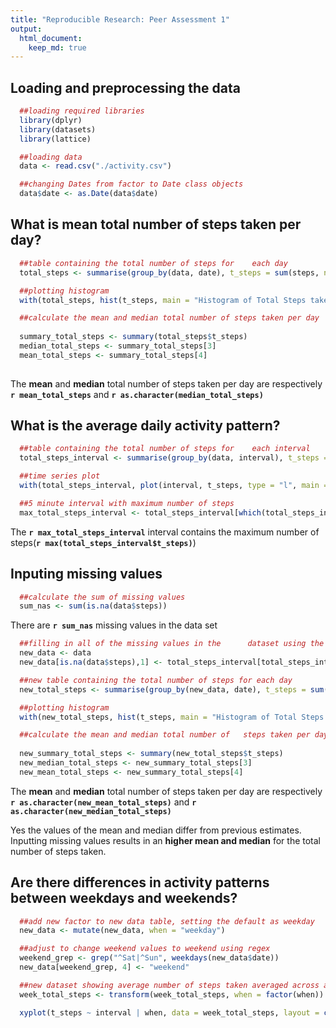 ```yaml
---
title: "Reproducible Research: Peer Assessment 1"
output: 
  html_document:
    keep_md: true
---
```



## Loading and preprocessing the data
```r
  ##loading required libraries
  library(dplyr)
  library(datasets)
  library(lattice)

  ##loading data
  data <- read.csv("./activity.csv")

  ##changing Dates from factor to Date class objects
  data$date <- as.Date(data$date)
```
  
  
## What is mean total number of steps taken per day?

```r
  ##table containing the total number of steps for    each day
  total_steps <- summarise(group_by(data, date), t_steps = sum(steps, na.rm = TRUE))

  ##plotting histogram
  with(total_steps, hist(t_steps, main = "Histogram of Total Steps taken", xlab = "Total Steps"))

  ##calculate the mean and median total number of steps taken per day
  
  summary_total_steps <- summary(total_steps$t_steps)
  median_total_steps <- summary_total_steps[3]
  mean_total_steps <- summary_total_steps[4]
  
```

The <b>mean</b> and <b>median</b> total number of steps taken per day are respectively <b>`r mean_total_steps`</b> and <b>`r as.character(median_total_steps)`</b>

## What is the average daily activity pattern?
```r
  ##table containing the total number of steps for    each interval
  total_steps_interval <- summarise(group_by(data, interval), t_steps = sum(steps, na.rm = TRUE))

  ##time series plot
  with(total_steps_interval, plot(interval, t_steps, type = "l", main = "Plot of average number of steps taken by Interval", ylab = "Average number of steps"))

  ##5 minute interval with maximum number of steps
  max_total_steps_interval <- total_steps_interval[which(total_steps_interval$t_steps == max(total_steps_interval$t_steps)),1]
```

The <b>`r max_total_steps_interval`</b> interval contains the maximum number of steps(<b>`r max(total_steps_interval$t_steps)`</b>)

## Inputing missing values
```r
  ##calculate the sum of missing values
  sum_nas <- sum(is.na(data$steps))
```

There are <b>`r sum_nas`</b> missing values in the data set

```r
  ##filling in all of the missing values in the      dataset using the mean value for that 5-minute interval.
  new_data <- data
  new_data[is.na(data$steps),1] <- total_steps_interval[total_steps_interval == new_data[is.na(new_data$steps),3], 2]

  ##new table containing the total number of steps for each day
  new_total_steps <- summarise(group_by(new_data, date), t_steps = sum(steps, na.rm = TRUE))

  ##plotting histogram
  with(new_total_steps, hist(t_steps, main = "Histogram of Total Steps taken", xlab = "Total Steps"))

  ##calculate the mean and median total number of   steps taken per day
  
  new_summary_total_steps <- summary(new_total_steps$t_steps)
  new_median_total_steps <- new_summary_total_steps[3]
  new_mean_total_steps <- new_summary_total_steps[4]

```

The <b>mean</b> and <b>median</b> total number of steps taken per day are respectively <b>`r as.character(new_mean_total_steps)`</b> and <b>`r as.character(new_median_total_steps)`</b>

  Yes the values of the mean and median differ from previous estimates.
  Inputting missing values results in an <b>higher mean and median</b> for the total number of steps taken.

## Are there differences in activity patterns between weekdays and weekends?

```r
  ##add new factor to new data table, setting the default as weekday
  new_data <- mutate(new_data, when = "weekday")

  ##adjust to change weekend values to weekend using regex
  weekend_grep <- grep("^Sat|^Sun", weekdays(new_data$date))
  new_data[weekend_grep, 4] <- "weekend"

  ##new dataset showing average number of steps taken averaged across all weekday days or weekend days
  week_total_steps <- transform(week_total_steps, when = factor(when))

  xyplot(t_steps ~ interval | when, data = week_total_steps, layout = c(1, 2), type = "l", ylab = "Number of steps", xlab = "Interval")
  
  
```
